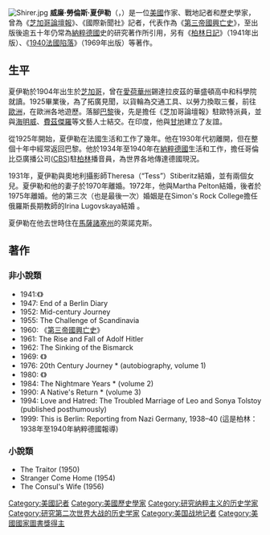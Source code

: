 [[File:Shirer.jpg|thumb]]{{NoteTA|zh-cn:夏勒; zh-tw:夏伊勒; zh-hk:夏伊勒
}}
'''威廉·勞倫斯·夏伊勒'''（{{lang-en|'''William Lawrence Shirer'''}}，{{bd|1904年|2月23日|1993年|12月28日||}}）是一位[[美國|美國]]作家、戰地記者和歷史學家，曾為《[[芝加哥論壇報|芝加哥論壇報]]》、《國際新聞社》記者，代表作為《[[第三帝國興亡史|第三帝國興亡史]]》，至出版後逾五十年仍常為[[納粹德國|納粹德國]]史的研究著作所引用，另有《[[柏林日記|柏林日記]]》（1941年出版）、《[[1940法國陷落|1940法國陷落]]》（1969年出版）等著作。
==生平==
夏伊勒於1904年出生於[[芝加哥|芝加哥]]，曾在[[愛荷華州|愛荷華州]]錫達拉皮茲的華盛頓高中和科學院就讀。1925畢業後，為了拓廣見聞，以貨輪為交通工具、以勞力換取三餐，前往[[歐洲|歐洲]]，在歐洲各地遊歷。落腳[[巴黎|巴黎]]後，先是擔任《芝加哥論壇報》駐歐特派員，並與[[海明威|海明威]]、[[費茲傑羅|費茲傑羅]]等文藝人士結交。在印度，他與[[甘地|甘地]]建立了友誼。

從1925年開始，夏伊勒在法國生活和工作了幾年。他在1930年代初離開，但在整個十年中經常返回巴黎。他於1934年至1940年在[[納粹德國|納粹德國]]生活和工作，擔任哥倫比亞廣播公司([[CBS|CBS]])駐[[柏林|柏林]]播音員，為世界各地傳達德國現況。

1931年，夏伊勒與奧地利攝影師Theresa（“Tess”）Stiberitz結婚，並有兩個女兒。夏伊勒和他的妻子於1970年離婚。1972年，他與Martha Pelton結婚，後者於1975年離婚。他的第三次（也是最後一次）婚姻是在Simon's Rock College擔任俄羅斯長期教師的Irina Lugovskaya結婚 。

夏伊勒在他去世時住在[[馬薩諸塞州|馬薩諸塞州]]的萊諾克斯。

==著作==
===非小說類===
*1941:《{{tsl|en|Berlin Diary|柏林日記: 二戰駐德記者見聞 1934-1941}}》
*1947: End of a Berlin Diary
*1952: Mid-century Journey
*1955: The Challenge of Scandinavia
*1960: 《[[第三帝國興亡史|第三帝國興亡史]]》
*1961: The Rise and Fall of Adolf Hitler
*1962: The Sinking of the Bismarck
*1969: 《{{tsl|en|The Collapse of the Third Republic|1940法國陷落}}》
*1976: 20th Century Journey * (autobiography, volume 1)
*1980: 《{{tsl|en|Gandhi: A Memoir|甘地與我}}》
*1984: The Nightmare Years * (volume 2)
*1990: A Native's Return * (volume 3)
*1994: Love and Hatred: The Troubled Marriage of Leo and Sonya Tolstoy (published posthumously)
*1999: This is Berlin: Reporting from Nazi Germany, 1938–40 (這是柏林：1938年至1940年納粹德國報導)

===小說類===
*The Traitor (1950)
*Stranger Come Home (1954)
*The Consul's Wife (1956)

{{Authority control}}
{{DEFAULTSORT:Shirer, William Lawrence}}
[[Category:美國記者|Category:美國記者]]
[[Category:美國歷史學家|Category:美國歷史學家]]
[[Category:研究纳粹主义的历史学家|Category:研究纳粹主义的历史学家]]
[[Category:研究第二次世界大战的历史学家|Category:研究第二次世界大战的历史学家]]
[[Category:美国战地记者|Category:美国战地记者]]
[[Category:美國國家圖書獎得主|Category:美國國家圖書獎得主]]